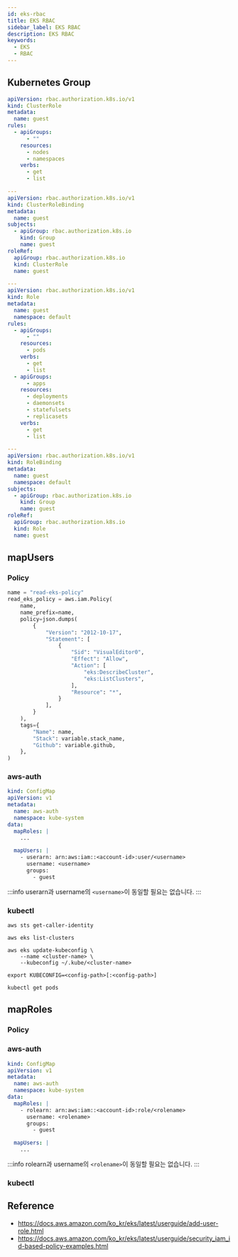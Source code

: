 ```yaml
---
id: eks-rbac
title: EKS RBAC
sidebar_label: EKS RBAC
description: EKS RBAC
keywords:
  - EKS
  - RBAC
---
```


## Kubernetes Group

```yaml
apiVersion: rbac.authorization.k8s.io/v1
kind: ClusterRole
metadata:
  name: guest
rules:
  - apiGroups:
      - ""
    resources:
      - nodes
      - namespaces
    verbs:
      - get
      - list

---
apiVersion: rbac.authorization.k8s.io/v1
kind: ClusterRoleBinding
metadata:
  name: guest
subjects:
  - apiGroup: rbac.authorization.k8s.io
    kind: Group
    name: guest
roleRef:
  apiGroup: rbac.authorization.k8s.io
  kind: ClusterRole
  name: guest

---
apiVersion: rbac.authorization.k8s.io/v1
kind: Role
metadata:
  name: guest
  namespace: default
rules:
  - apiGroups:
      - ""
    resources:
      - pods
    verbs:
      - get
      - list
  - apiGroups:
      - apps
    resources:
      - deployments
      - daemonsets
      - statefulsets
      - replicasets
    verbs:
      - get
      - list

---
apiVersion: rbac.authorization.k8s.io/v1
kind: RoleBinding
metadata:
  name: guest
  namespace: default
subjects:
  - apiGroup: rbac.authorization.k8s.io
    kind: Group
    name: guest
roleRef:
  apiGroup: rbac.authorization.k8s.io
  kind: Role
  name: guest
```

## mapUsers

### Policy

```python
name = "read-eks-policy"
read_eks_policy = aws.iam.Policy(
    name,
    name_prefix=name,
    policy=json.dumps(
        {
            "Version": "2012-10-17",
            "Statement": [
                {
                    "Sid": "VisualEditor0",
                    "Effect": "Allow",
                    "Action": [
                        "eks:DescribeCluster",
                        "eks:ListClusters",
                    ],
                    "Resource": "*",
                }
            ],
        }
    ),
    tags={
        "Name": name,
        "Stack": variable.stack_name,
        "Github": variable.github,
    },
)
```

### aws-auth

```yaml
kind: ConfigMap
apiVersion: v1
metadata:
  name: aws-auth
  namespace: kube-system
data:
  mapRoles: |
    ...

  mapUsers: |
    - userarn: arn:aws:iam::<account-id>:user/<username>
      username: <username>
      groups:
        - guest
```

:::info
userarn과 username의 `<username>`이 동일할 필요는 없습니다.
:::

### kubectl

```shell
aws sts get-caller-identity
```

```shell
aws eks list-clusters
```

```shell
aws eks update-kubeconfig \
    --name <cluster-name> \
    --kubeconfig ~/.kube/<cluster-name>
```

```shell
export KUBECONFIG=<config-path>[:<config-path>]
```

```shell
kubectl get pods
```

## mapRoles

### Policy

### aws-auth

```yaml
kind: ConfigMap
apiVersion: v1
metadata:
  name: aws-auth
  namespace: kube-system
data:
  mapRoles: |
    - rolearn: arn:aws:iam::<account-id>:role/<rolename>
      username: <rolename>
      groups:
        - guest

  mapUsers: |
    ...
```

:::info
rolearn과 username의 `<rolename>`이 동일할 필요는 없습니다.
:::

### kubectl

## Reference

- https://docs.aws.amazon.com/ko_kr/eks/latest/userguide/add-user-role.html
- https://docs.aws.amazon.com/ko_kr/eks/latest/userguide/security_iam_id-based-policy-examples.html
